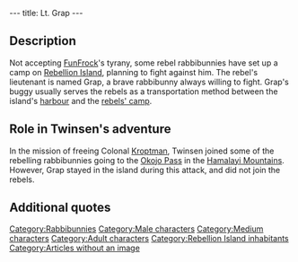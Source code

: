 ---
title: Lt. Grap
---

{{Character|
Name=Grap|
Image=DIVERS.gif|
Race=[[Rabbibunny]]|
Gender=Male|
Size=Medium|
Age=Adult}}

{{Quote|
Quote=So, young quetch, you've come to help in the fight against FunFrock? As you can see, this city has suffered because of our rebellion. We are constantly bombed, which is why our leaders have set their camp in the center of the island. You can take my buggy to go see them.|
Character=Grap}}

==Description==
Not accepting [[FunFrock]]'s tyrany, some rebel rabbibunnies have set up a camp on [[Rebellion Island]], planning to fight against him. The rebel's lieutenant is named Grap, a brave rabbibunny always willing to fight. Grap's buggy usually serves the rebels as a transportation method between the island's [[Rebellion Island harbour|harbour]] and the [[rebels' camp]].

==Role in Twinsen's adventure==
In the mission of freeing Colonal [[Kroptman]], Twinsen joined some of the rebelling rabbibunnies going to the [[Okojo Pass]] in the [[Hamalayi Mountains]]. However, Grap stayed in the island during this attack, and did not join the rebels.

==Additional quotes==
{{Quote|
Quote=Hi! If I take your flag to be representative of your intentions, I see that you too have chosen Liberty. Lieutenant Grap is down in the trench, go see him - he'll tell you where our leaders are.|
Character=A rebel rabbibunny}}
{{Quote|
Quote=Go see Grap first if you want to drive. He's a rabbibunny and he's down in the trench.|
Character=A rebel rabbibunny}}

[[Category:Rabbibunnies]]
[[Category:Male characters]]
[[Category:Medium characters]]
[[Category:Adult characters]]
[[Category:Rebellion Island inhabitants]]
[[Category:Articles without an image]]